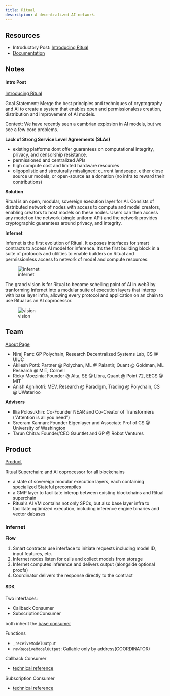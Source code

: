 ```yaml
---
title: Ritual
descritpion: A decentralized AI network.
---
```


## Resources

- Introductory Post: [Introducing Ritual](https://ritual.net/blog/introducing-ritual)
- [Documentation](https://docs.ritual.net/)

## Notes

#### **Intro Post**

[Introducing Ritual](https://ritual.net/blog/introducing-ritual)

Goal Statement: Merge the best principles and techniques of cryptography and AI to create a system that enables open and permissionaless creation, distribution and improvement of AI models.

Context: We have recently seen a cambrian explosion in AI models, but we see a few core problems.

**Lack of Strong Service Level Agreements (SLAs)**

- existing platforms dont offer guarantees on computational integrity, privacy, and censorship resistance.
- permissioned and centralized APIs
- high compute cost and limited hardware resources
- oligopolistic and strcuturally misaligned: current landscape, either close source ur models, or open-source as a donation (no infra to reward their contributions)

**Solution**

Ritual is an open, modular, sovereign execution layer for AI. Consists of distributed network of nodes with access to compute and model creators, enabling creators to host models on these nodes. Users can then access any model on the network (single uniform API) and the network provides cryptographic guarantees around privacy, and integrity.

**Infernet**

Infernet is the first evolution of Ritual. It exposes interfaces for smart contracts to access AI model for inference. It's the first building block in a suite of protocols and utilities to enable builders on Ritual and permissionless access to network of model and compute resources.

![infernet](infernet-architecture.svg)

The grand vision is for Ritual to become schelling point of AI in web3 by tranforming Infernet into a modular suite of execution layers that interop with base layer infra, allowing every protocol and application on an chain to use Ritual as an AI coprocessor.

![vision](vision-product-diagram.svg)

## Team

[About Page](https://ritual.net/about)

- Niraj Pant: GP Polychain, Research Decentralized Systems Lab, CS @ UIUC
- Akilesh Potti: Partner @ Polychan, ML @ Palantir, Quant @ Goldman, ML Research @ MIT, Cornell
- Ricky Moezinia: Founder @ Alta, SE @ Libra, Quant @ Point 72, EECS @ MIT
- Anish Agnihotri: MEV, Research @ Paradigm, Trading @ Polychain, CS @ UWaterloo

**Advisors**

- Illia Polosukhin: Co-Founder NEAR and Co-Creator of Transformers ("Attention is all you need")
- Sreeram Kannan: Founder Eigenlayer and Associate Prof of CS @ University of Washington
- Tarun Chitra: Founder/CEO Gauntlet and GP @ Robot Ventures

## Product

[Product](https://ritual.net/product)

Ritual Superchain: and AI coprocessor for all blockchains

- a state of sovereign modular execution layers, each containing specialized Stateful precompiles
- a GMP layer to facilitate interop between existing blockchains and Ritual superchain
- Ritual's AI VM contains not only SPCs, but also base layer infra to facilitate optimized execution, including inference engine binaries and vector dabases

### Infernet

**Flow**

1. Smart contracts use interface to initiate requests including model ID, input features, etc.
2. Infernet nodes listen for calls and collect models from storage
3. Infernet computes inference and delivers output (alongside optional proofs)
4. Coordinator delivers the response directly to the contract

#### **SDK**

Two interfaces: 

- Callback Consumer
- SubscriptionConsumer

both inherit the [base consumer](https://docs.ritual.net/Infernet/sdk/reference/consumers/BaseConsumer)

Functions

- `_receiveModelOutput`
- `rawReceiveModelOutput`: Callable only by address(COORDINATOR)


Callback Consumer

- [technical reference](https://docs.ritual.net/Infernet/sdk/reference/consumers/CallbackConsumer)

Subscription Consumer

- [technical reference](https://docs.ritual.net/Infernet/sdk/reference/consumers/SubscriptionConsumer)